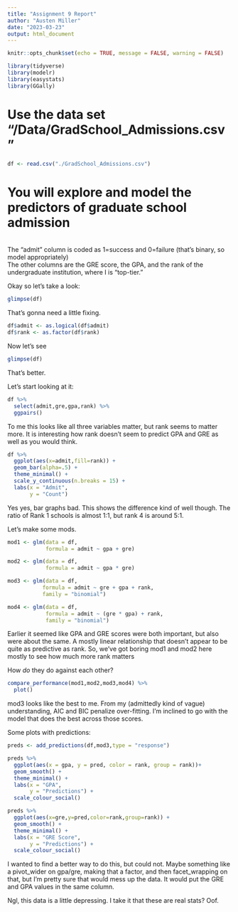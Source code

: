 ```yaml
---
title: "Assignment 9 Report"
author: "Austen Miller"
date: "2023-03-23"
output: html_document
---
```


```r
knitr::opts_chunk$set(echo = TRUE, message = FALSE, warning = FALSE)
```

```r
library(tidyverse)
library(modelr)
library(easystats)
library(GGally)
```

# Use the data set “/Data/GradSchool_Admissions.csv”

```r
df <- read.csv("./GradSchool_Admissions.csv")
```
# You will explore and model the predictors of graduate school admission
<br>  The “admit” column is coded as 1=success and 0=failure (that’s binary, so model appropriately)
<br>  The other columns are the GRE score, the GPA, and the rank of the undergraduate institution, where I is “top-tier.”

Okay so let's take a look:
```r
glimpse(df)
```
That's gonna need a little fixing.

```r
df$admit <- as.logical(df$admit)
df$rank <- as.factor(df$rank)
```

Now let's see
```r
glimpse(df)
```
That's better.

Let's start looking at it:
```r
df %>% 
  select(admit,gre,gpa,rank) %>% 
  ggpairs()
```

To me this looks like all three variables matter, but rank seems to matter more.
It is interesting how rank doesn't seem to predict GPA and GRE as well as you would think.

```r
df %>% 
  ggplot(aes(x=admit,fill=rank)) +
  geom_bar(alpha=.5) +
  theme_minimal() +
  scale_y_continuous(n.breaks = 15) +
  labs(x = "Admit",
       y = "Count")
```

Yes yes, bar graphs bad.
This shows the difference kind of well though.
The ratio of Rank 1 schools is almost 1:1, but rank 4 is around 5:1.

Let's make some mods.
```r
mod1 <- glm(data = df,
            formula = admit ~ gpa + gre)

mod2 <- glm(data = df,
            formula = admit ~ gpa * gre)

mod3 <- glm(data = df,
           formula = admit ~ gre + gpa + rank,
           family = "binomial")

mod4 <- glm(data = df,
            formula = admit ~ (gre * gpa) + rank,
            family = "binomial")
```

Earlier it seemed like GPA and GRE scores were both important, but also were about the same. A mostly linear relationship that doesn't appear to be quite as predictive as rank.
So, we've got boring mod1 and mod2 here mostly to see how much more rank matters

How *do* they do against each other?
```r
compare_performance(mod1,mod2,mod3,mod4) %>% 
  plot()
```

mod3 looks like the best to me.
From my (admittedly kind of vague) understanding, AIC and BIC penalize over-fitting.
I'm inclined to go with the model that does the best across those scores.

Some plots with predictions:
```r
preds <- add_predictions(df,mod3,type = "response")

preds %>% 
  ggplot(aes(x = gpa, y = pred, color = rank, group = rank))+
  geom_smooth() +
  theme_minimal() +
  labs(x = "GPA",
       y = "Predictions") +
  scale_colour_social()

preds %>% 
  ggplot(aes(x=gre,y=pred,color=rank,group=rank)) +
  geom_smooth() +
  theme_minimal() +
  labs(x = "GRE Score",
       y = "Predictions") +
  scale_colour_social()
```

I wanted to find a better way to do this, but could not.
Maybe something like a pivot_wider on gpa/gre, making that a factor, and then facet_wrapping on that, but I'm pretty sure that would mess up the data. It would put the GRE and GPA values in the same column.

Ngl, this data is a little depressing. I take it that these are real stats?
Oof.




